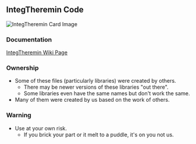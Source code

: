 == IntegTheremin Code ==

<img src="http://land-boards.com/blwiki/images/7/75/ITheremin-2.jpg" alt="IntegTheremin Card Image"></img>

=== Documentation ===

[http://land-boards.com/blwiki/index.php?title=IntegTheremin IntegTheremin Wiki Page]

=== Ownership ===

* Some of these files (particularly libraries) were created by others.
** There may be newer versions of these libraries "out there".
** Some libraries even have the same names but don't work the same.
* Many of them were created by us based on the work of others.

=== Warning ===

* Use at your own risk.
** If you brick your part or it melt to a puddle, it's on you not us.
